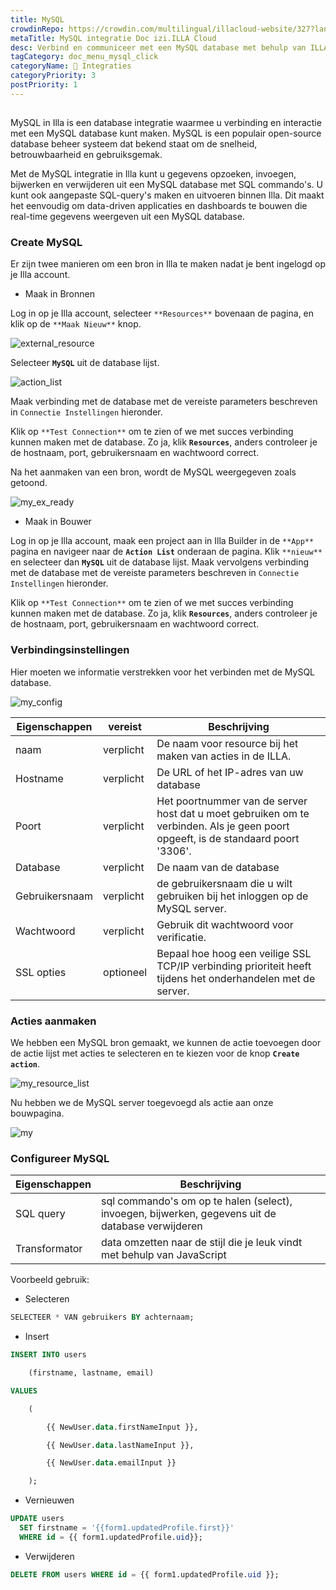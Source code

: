 ```yaml
---
title: MySQL
crowdinRepo: https://crowdin.com/multilingual/illacloud-website/327?languages=nl&filter=basic&value=0
metaTitle: MySQL integratie Doc izi.ILLA Cloud
desc: Verbind en communiceer met een MySQL database met behulp van ILLA Cloud. Maak apps die gegevens kunnen opzoeken, bewerken en visualiseren. Automatiseren en optimaliseren van data workflows.
tagCategory: doc_menu_mysql_click
categoryName: 🔨 Integraties
categoryPriority: 3
postPriority: 1
---
```


## <h2 hidden>Wat is MySQL?</h2>

MySQL in Illa is een database integratie waarmee u verbinding en interactie met een MySQL database kunt maken. MySQL is een populair open-source database beheer systeem dat bekend staat om de snelheid, betrouwbaarheid en gebruiksgemak.

Met de MySQL integratie in Illa kunt u gegevens opzoeken, invoegen, bijwerken en verwijderen uit een MySQL database met SQL commando's. U kunt ook aangepaste SQL-query's maken en uitvoeren binnen Illa. Dit maakt het eenvoudig om data-driven applicaties en dashboards te bouwen die real-time gegevens weergeven uit een MySQL database.

### Create MySQL

Er zijn twee manieren om een bron in Illa te maken nadat je bent ingelogd op je Illa account.

-   Maak in Bronnen

Log in op je Illa account, selecteer `**Resources**` bovenaan de pagina, en klik op de `**Maak Nieuw**` knop.

![external_resource](https://cdn.illacloud.com/official-website/img/docs/external_resource.png)

Selecteer **`MySQL`** uit de database lijst.

![action_list](https://cdn.illacloud.com/official-website/img/docs/action_list.png)

Maak verbinding met de database met de vereiste parameters beschreven in `Connectie Instellingen` hieronder.

Klik op `**Test Connection**` om te zien of we met succes verbinding kunnen maken met de database. Zo ja, klik **`Resources`**, anders controleer je de hostnaam, port, gebruikersnaam en wachtwoord correct.

Na het aanmaken van een bron, wordt de MySQL weergegeven zoals getoond.

![my_ex_ready](https://cdn.illacloud.com/official-website/img/docs/my_ex_ready.png)

-   Maak in Bouwer

Log in op je Illa account, maak een project aan in Illa Builder in de `**App**` pagina en navigeer naar de **`Action List`** onderaan de pagina. Klik `**nieuw**` en selecteer dan **`MySQL`** uit de database lijst. Maak vervolgens verbinding met de database met de vereiste parameters beschreven in `Connectie Instellingen` hieronder.

Klik op `**Test Connection**` om te zien of we met succes verbinding kunnen maken met de database. Zo ja, klik **`Resources`**, anders controleer je de hostnaam, port, gebruikersnaam en wachtwoord correct.

### Verbindingsinstellingen

Hier moeten we informatie verstrekken voor het verbinden met de MySQL database.

![my_config](https://cdn.illacloud.com/official-website/img/docs/my_config.png)

| Eigenschappen     | vereist   | Beschrijving                                                                                                                      |
| ----------------- | --------- | --------------------------------------------------------------------------------------------------------------------------------- |
| naam              | verplicht | De naam voor resource bij het maken van acties in de ILLA.                                                                        |
| Hostname          | verplicht | De URL of het IP-adres van uw database                                                                                            |
| Poort             | verplicht | Het poortnummer van de server host dat u moet gebruiken om te verbinden. Als je geen poort opgeeft, is de standaard poort '3306'. |
| Database          | verplicht | De naam van de database                                                                                                           |
| Gebruikersnaam    | verplicht | de gebruikersnaam die u wilt gebruiken bij het inloggen op de MySQL server.                                                       |
| Wachtwoord        | verplicht | Gebruik dit wachtwoord voor verificatie.                                                                                          |
| SSL opties        | optioneel | Bepaal hoe hoog een veilige SSL TCP/IP verbinding prioriteit heeft tijdens het onderhandelen met de server.                       |

### Acties aanmaken

We hebben een MySQL bron gemaakt, we kunnen de actie toevoegen door de actie lijst met acties te selecteren en te kiezen voor de knop **`Create action`**.

![my_resource_list](https://cdn.illacloud.com/official-website/img/docs/my_resource_list.png)

Nu hebben we de MySQL server toegevoegd als actie aan onze bouwpagina.

![my](https://cdn.illacloud.com/official-website/img/docs/my.png)

### Configureer MySQL

| Eigenschappen  | Beschrijving                                                                                      |
| -------------- | ------------------------------------------------------------------------------------------------- |
| SQL query      | sql commando's om op te halen (select), invoegen, bijwerken, gegevens uit de database verwijderen |
| Transformator  | data omzetten naar de stijl die je leuk vindt met behulp van JavaScript                           |

Voorbeeld gebruik:

-   Selecteren

```sql
SELECTEER * VAN gebruikers BY achternaam;
```

-   Insert

```sql
INSERT INTO users

	(firstname, lastname, email)

VALUES

	(

		{{ NewUser.data.firstNameInput }},

		{{ NewUser.data.lastNameInput }},

		{{ NewUser.data.emailInput }}

	);
```

-   Vernieuwen

```sql
UPDATE users
  SET firstname = '{{form1.updatedProfile.first}}'
  WHERE id = {{ form1.updatedProfile.uid}};
```

-   Verwijderen

```sql
DELETE FROM users WHERE id = {{ form1.updatedProfile.uid }};
```
